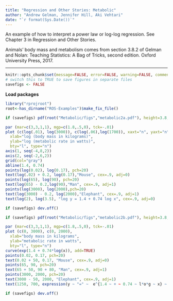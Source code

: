 ```yaml
---
title: "Regression and Other Stories: Metabolic"
author: "Andrew Gelman, Jennifer Hill, Aki Vehtari"
date: "`r format(Sys.Date())`"
---
```

An example of how to interpret a power law or log-log
regression. See Chapter 3 in Regression and Other Stories.

Animals' body mass and metabolism comes from section 3.8.2 of
Gelman and Nolan: Teaching Statistics: A Bag of Tricks, second
edition. Oxford University Press, 2017.

-------------


```r
knitr::opts_chunk$set(message=FALSE, error=FALSE, warning=FALSE, comment=NA)
# switch this to TRUE to save figures in separate files
savefigs <- FALSE
```

**Load packages**

```r
library("rprojroot")
root<-has_dirname("ROS-Examples")$make_fix_file()


```
```r
if (savefigs) pdf(root("Metabolic/figs","metabolic2a.pdf"), height=3.8, width=5)
```
```r
par (mar=c(3,3,1,1), mgp=c(1.8,.5,0), tck=-.01)
plot (c(log(.01), log(3000)), c(log(.06),log(1700)), xaxt="n", yaxt="n",
  xlab="log (body mass in kilograms)",
  ylab="log (metabolic rate in watts)",
  bty="l", type="n")
axis(1, seq(-4,8,2))
axis(2, seq(-2,6,2))
grid(col="gray")
abline(1.4, 0.74)
points(log(0.02), log(0.17), pch=20)
text(log(.02) + 0.2, log(0.17),"Mouse", cex=.9, adj=0)
points(log(65), log(90), pch=20)
text(log(65) - 0.2,log(90),"Man", cex=.9, adj=1)
points(log(3000), log(2000),pch=20)
text(log(3000) - 0.2, log(2000),"Elephant", cex=.9, adj=1)
text(log(2), log(3.5), "log y = 1.4 + 0.74 log x", cex=.9, adj=0)
```
```r
if (savefigs) dev.off()

```
```r
if (savefigs) pdf(root("Metabolic/figs","metabolic2b.pdf"), height=3.8, width=5)
```
```r
par (mar=c(3,3,1,1), mgp=c(1.8,.5,0), tck=-.01)
plot (c(0, 3000), c(0, 2000), 
  xlab="body mass in kilograms",
  ylab="metabolic rate in watts",
  bty="l", type="n")
curve(exp(1.4 + 0.74*log(x)), add=TRUE)
points(0.02, 0.17, pch=20)
text(0.02 + 50, 0.17, "Mouse", cex=.9, adj=0)
points(65, 90, pch=20)
text(65 + 50, 90 + 80, "Man", cex=.9, adj=1)
points(3000, 2000, pch=20)
text(3000 - 50, 2000, "Elephant", cex=.9, adj=1)
text(1250, 700, expression(y ~ "=" ~  e^{1.4 ~ + ~ 0.74 ~ l*o*g ~ x} ~ "=" ~ 4.1 ~ x ^ 0.74), adj=0)
```
```r
if (savefigs) dev.off()
```

